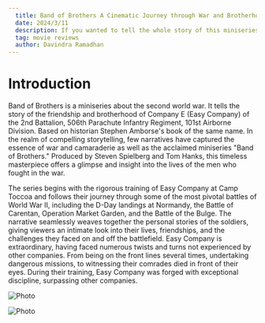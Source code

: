 ---
  title: Band of Brothers A Cinematic Journey through War and Brotherhood
  date: 2024/3/11
  description: If you wanted to tell the whole story of this miniseries, it would probably take an extraordinarily long serialized article that would make you speechless. Because there are ten episodes. So, I decided to keep this post simple.
  tag: movie reviews
  author: Davindra Ramadhan
---

# Introduction

Band of Brothers is a miniseries about the second world war. It tells the story of the friendship and brotherhood of Company E (Easy Company) of the 2nd Battalion, 506th Parachute Infantry Regiment, 101st Airborne Division. Based on historian Stephen Amborse's book of the same name. In the realm of compelling storytelling, few narratives have captured the essence of war and camaraderie as well as the acclaimed miniseries "Band of Brothers." Produced by Steven Spielberg and Tom Hanks, this timeless masterpiece offers a glimpse and insight into the lives of the men who fought in the war.

The series begins with the rigorous training of Easy Company at Camp Toccoa and follows their journey through some of the most pivotal battles of World War II, including the D-Day landings at Normandy, the Battle of Carentan, Operation Market Garden, and the Battle of the Bulge. The narrative seamlessly weaves together the personal stories of the soldiers, giving viewers an intimate look into their lives, friendships, and the challenges they faced on and off the battlefield. Easy Company is extraordinary, having faced numerous twists and turns not experienced by other companies. From being on the front lines several times, undertaking dangerous missions, to witnessing their comrades died in front of their eyes. During their training, Easy Company was forged with exceptional discipline, surpassing other companies.


<Image
  src="/images/bnb.png"
  alt="Photo"
  width={1125}
  height={750}
  priority
  className="next-image"
/>

<Image
  src="/images/photo.jpg"
  alt="Photo"
  width={1125}
  height={750}
  priority
  className="next-image"
/>
